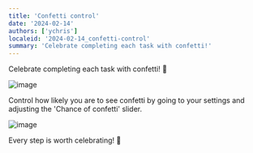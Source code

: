```yaml
---
title: 'Confetti control'
date: '2024-02-14'
authors: ['ychris']
localeid: '2024-02-14_confetti-control'
summary: 'Celebrate completing each task with confetti!'
---
```


Celebrate completing each task with confetti! 🎉

![image](/blog/planda-confetti.png)

Control how likely you are to see confetti by going to your settings and adjusting the 'Chance of confetti' slider.

![image](/blog/planda-settings2.png)

Every step is worth celebrating! 🎊
```